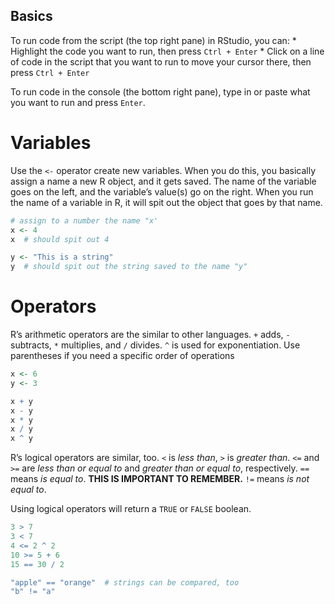 ## Basics

To run code from the script (the top right pane) in RStudio, you can:
* Highlight the code you want to run, then press `Ctrl + Enter`
* Click on a line of code in the script that you want to run to move your cursor there, then press `Ctrl + Enter`

To run code in the console (the bottom right pane), type in or paste what you want to run and press `Enter`.

# Variables
Use the `<-` operator create new variables.
When you do this, you basically assign a name a new R object, and it gets saved.
The name of the variable goes on the left,
and the variable's value(s) go on the right.
When you run the name of a variable in R, it will spit out the object that goes by that name.

```r
# assign to a number the name "x'
x <- 4
x  # should spit out 4

y <- "This is a string"
y  # should spit out the string saved to the name "y"
```

# Operators
R's arithmetic operators are the similar to other languages.
`+` adds, `-` subtracts, `*` multiplies, and `/` divides.
`^` is used for exponentiation.
Use parentheses if you need a specific order of operations

```r
x <- 6
y <- 3

x + y
x - y
x * y
x / y
x ^ y

```

R's logical operators are similar, too.
`<` is _less than_, `>` is _greater than_.
`<=` and `>=` are _less than or equal to_ and _greater than or equal to_, respectively.
`==` means _is equal to_. __THIS IS IMPORTANT TO REMEMBER.__
`!=` means _is not equal to_.

Using logical operators will return a `TRUE` or `FALSE` boolean.

```r
3 > 7
3 < 7
4 <= 2 ^ 2
10 >= 5 + 6
15 == 30 / 2

"apple" == "orange"  # strings can be compared, too
"b" != "a"

```


